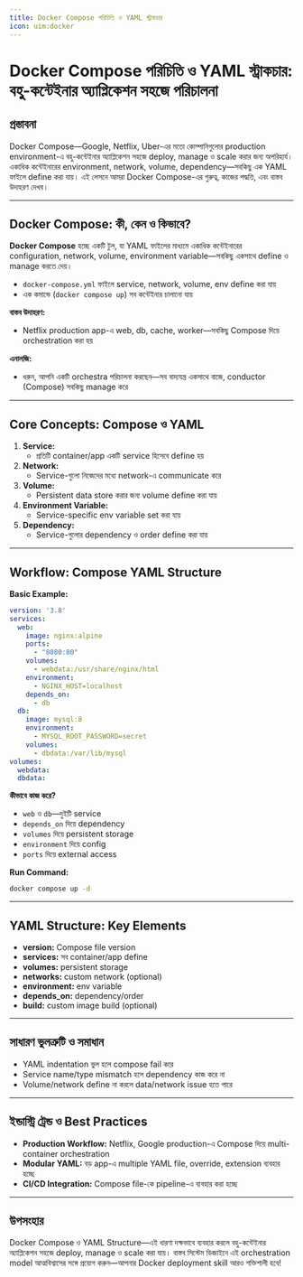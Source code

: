 ```yaml
---
title: Docker Compose পরিচিতি ও YAML স্ট্রাকচার
icon: uim:docker
---
```


# Docker Compose পরিচিতি ও YAML স্ট্রাকচার: বহু-কন্টেইনার অ্যাপ্লিকেশন সহজে পরিচালনা

## প্রস্তাবনা

Docker Compose—Google, Netflix, Uber-এর মতো কোম্পানিগুলোর production environment-এ বহু-কন্টেইনার অ্যাপ্লিকেশন সহজে deploy, manage ও scale করার জন্য অপরিহার্য। একাধিক কন্টেইনারের environment, network, volume, dependency—সবকিছু এক YAML ফাইলে define করা যায়। এই লেসনে আমরা Docker Compose-এর গুরুত্ব, কাজের পদ্ধতি, এবং বাস্তব উদাহরণ দেখব।

---

## Docker Compose: কী, কেন ও কিভাবে?

**Docker Compose** হচ্ছে একটি টুল, যা YAML ফাইলের মাধ্যমে একাধিক কন্টেইনারের configuration, network, volume, environment variable—সবকিছু একসাথে define ও manage করতে দেয়।

- `docker-compose.yml` ফাইলে service, network, volume, env define করা যায়
- এক কমান্ডে (`docker compose up`) সব কন্টেইনার চালানো যায়

**বাস্তব উদাহরণ:**
- Netflix production app-এ web, db, cache, worker—সবকিছু Compose দিয়ে orchestration করা হয়

**এনালজি:**
- ধরুন, আপনি একটি orchestra পরিচালনা করছেন—সব বাদ্যযন্ত্র একসাথে বাজে, conductor (Compose) সবকিছু manage করে

---

## Core Concepts: Compose ও YAML

1. **Service:**
    - প্রতিটি container/app একটি service হিসেবে define হয়
2. **Network:**
    - Service-গুলো নিজেদের মধ্যে network-এ communicate করে
3. **Volume:**
    - Persistent data store করার জন্য volume define করা যায়
4. **Environment Variable:**
    - Service-specific env variable set করা যায়
5. **Dependency:**
    - Service-গুলোর dependency ও order define করা যায়

---

## Workflow: Compose YAML Structure

**Basic Example:**
```yaml
version: '3.8'
services:
  web:
    image: nginx:alpine
    ports:
      - "8080:80"
    volumes:
      - webdata:/usr/share/nginx/html
    environment:
      - NGINX_HOST=localhost
    depends_on:
      - db
  db:
    image: mysql:8
    environment:
      - MYSQL_ROOT_PASSWORD=secret
    volumes:
      - dbdata:/var/lib/mysql
volumes:
  webdata:
  dbdata:
```

**কীভাবে কাজ করে?**
- `web` ও `db`—দুইটি service
- `depends_on` দিয়ে dependency
- `volumes` দিয়ে persistent storage
- `environment` দিয়ে config
- `ports` দিয়ে external access

**Run Command:**
```bash
docker compose up -d
```

---

## YAML Structure: Key Elements

- **version:** Compose file version
- **services:** সব container/app define
- **volumes:** persistent storage
- **networks:** custom network (optional)
- **environment:** env variable
- **depends_on:** dependency/order
- **build:** custom image build (optional)

---

## সাধারণ ভুলত্রুটি ও সমাধান

- YAML indentation ভুল হলে compose fail করে
- Service name/type mismatch হলে dependency কাজ করে না
- Volume/network define না করলে data/network issue হতে পারে

---

## ইন্ডাস্ট্রি ট্রেন্ড ও Best Practices

- **Production Workflow:** Netflix, Google production-এ Compose দিয়ে multi-container orchestration
- **Modular YAML:** বড় app-এ multiple YAML file, override, extension ব্যবহার হচ্ছে
- **CI/CD Integration:** Compose file-কে pipeline-এ ব্যবহার করা হচ্ছে

---

## উপসংহার

Docker Compose ও YAML Structure—এই ধারণা দক্ষভাবে ব্যবহার করলে বহু-কন্টেইনার অ্যাপ্লিকেশন সহজে deploy, manage ও scale করা যায়। বাস্তব সিস্টেম ডিজাইনে এই orchestration model আত্মবিশ্বাসের সঙ্গে প্রয়োগ করুন—আপনার Docker deployment skill আরও শক্তিশালী হবে!

